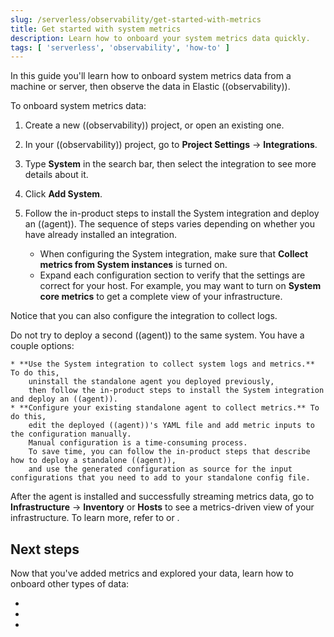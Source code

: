 ```yaml
---
slug: /serverless/observability/get-started-with-metrics
title: Get started with system metrics
description: Learn how to onboard your system metrics data quickly.
tags: [ 'serverless', 'observability', 'how-to' ]
---
```


<p><DocBadge template="technical preview" /></p>


<Roles role="Admin" goal="onboard system metrics data" />

In this guide you'll learn how to onboard system metrics data from a machine or server,
then observe the data in Elastic ((observability)).

To onboard system metrics data:

1. <DocLink slug="/serverless/observability/create-an-observability-project">Create a new ((observability)) project</DocLink>, or open an existing one.
1. In your ((observability)) project, go to **Project Settings** → **Integrations**.
1. Type **System** in the search bar, then select the integration to see more details about it.
1. Click **Add System**.
1. Follow the in-product steps to install the System integration and deploy an ((agent)).
The sequence of steps varies depending on whether you have already installed an integration.

    * When configuring the System integration, make sure that **Collect metrics from System instances** is turned on.
    * Expand each configuration section to verify that the settings are correct for your host.
      For example, you may want to turn on **System core metrics** to get a complete view of your infrastructure.

Notice that you can also configure the integration to collect logs.

<DocCallOut title="What if ((agent)) is already running on my host?">
    Do not try to deploy a second ((agent)) to the same system.
    You have a couple options:

    * **Use the System integration to collect system logs and metrics.** To do this,
        uninstall the standalone agent you deployed previously,
        then follow the in-product steps to install the System integration and deploy an ((agent)).
    * **Configure your existing standalone agent to collect metrics.** To do this,
        edit the deployed ((agent))'s YAML file and add metric inputs to the configuration manually.
        Manual configuration is a time-consuming process.
        To save time, you can follow the in-product steps that describe how to deploy a standalone ((agent)),
        and use the generated configuration as source for the input configurations that you need to add to your standalone config file.
</DocCallOut>

After the agent is installed and successfully streaming metrics data,
go to **Infrastructure** → **Inventory** or **Hosts** to see a metrics-driven view of your infrastructure.
To learn more, refer to <DocLink slug="/serverless/observability/view-infrastructure-metrics" /> or <DocLink slug="/serverless/observability/analyze-hosts" />.

## Next steps

Now that you've added metrics and explored your data,
learn how to onboard other types of data:

* <DocLink slug="/serverless/observability/get-started-with-logs" />
* <DocLink slug="/serverless/observability/stream-log-files"/>
* <DocLink slug="/serverless/observability/apm-get-started"/>
